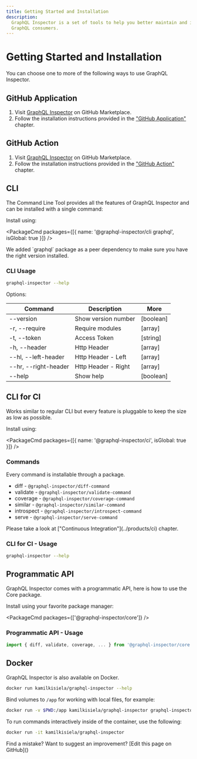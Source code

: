 ```yaml
---
title: Getting Started and Installation
description:
  GraphQL Inspector is a set of tools to help you better maintain and improve GraphQL API as well as
  GraphQL consumers.
---
```



# Getting Started and Installation

You can choose one to more of the following ways to use GraphQL Inspector.

## GitHub Application

1. Visit [GraphQL Inspector](https://github.com/marketplace/graphql-inspector) on GitHub
   Marketplace.
2. Follow the installation instructions provided in the ["GitHub Application"](../products/github)
   chapter.

## GitHub Action

1. Visit [GraphQL Inspector](https://github.com/marketplace/actions/graphql-inspector) on GitHub
   Marketplace.
2. Follow the installation instructions provided in the ["GitHub Action"](../products/action)
   chapter.

## CLI

The Command Line Tool provides all the features of GraphQL Inspector and can be installed with a
single command:

Install using:

<PackageCmd packages={[{ name: '@graphql-inspector/cli graphql', isGlobal: true }]} />

<Callout type="info">
  We added `graphql` package as a peer dependency to make sure you have the right version installed.
</Callout>

### CLI Usage

```sh
graphql-inspector --help
```

Options:

| Command              | Description         | More      |
| -------------------- | ------------------- | --------- |
| --version            | Show version number | [boolean] |
| -r, --require        | Require modules     | [array]   |
| -t, --token          | Access Token        | [string]  |
| -h, --header         | Http Header         | [array]   |
| --hl, --left-header  | Http Header - Left  | [array]   |
| --hr, --right-header | Http Header - Right | [array]   |
| --help               | Show help           | [boolean] |

## CLI for CI

Works similar to regular CLI but every feature is pluggable to keep the size as low as possible.

Install using:

<PackageCmd packages={[{ name: '@graphql-inspector/ci', isGlobal: true }]} />

### Commands

Every command is installable through a package.

- diff - `@graphql-inspector/diff-command`
- validate - `@graphql-inspector/validate-command`
- coverage - `@graphql-inspector/coverage-command`
- similar - `@graphql-inspector/similar-command`
- introspect - `@graphql-inspector/introspect-command`
- serve - `@graphql-inspector/serve-command`

<Callout type="info">
  Please take a look at ["Continuous Integration"](../products/ci) chapter.
</Callout>

### CLI for CI - Usage

```sh
graphql-inspector --help
```

## Programmatic API

GraphQL Inspector comes with a programmatic API, here is how to use the Core package.

Install using your favorite package manager:

<PackageCmd packages={['@graphql-inspector/core']} />

### Programmatic API - Usage

```ts
import { diff, validate, coverage, ... } from '@graphql-inspector/core'
```

## Docker

GraphQL Inspector is also available on Docker.

```sh
docker run kamilkisiela/graphql-inspector --help
```

Bind volumes to `/app` for working with local files, for example:

```sh
docker run -v $PWD:/app kamilkisiela/graphql-inspector graphql-inspector diff old.graphql new.graphql
```

To run commands interactively inside of the container, use the following:

```sh
docker run -it kamilkisiela/graphql-inspector
```

<Callout type="info">
  Find a mistake? Want to suggest an improvement? [Edit this page on GitHub]()
</Callout>
